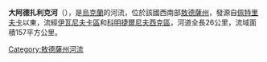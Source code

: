 '''大阿德扎利克河'''（{{lang-uk|Великий Аджалик}}），是[[烏克蘭|烏克蘭]]的河流，位於該國西南部[[敖德薩州|敖德薩州]]，發源自[[佩特里夫卡_(伊瓦尼夫卡區)|佩特里夫卡]]以東，流經[[伊瓦尼夫卡區|伊瓦尼夫卡區]]和[[科明捷爾尼夫西克區|科明捷爾尼夫西克區]]，河道全長26公里，流域面積157平方公里。

{{DEFAULTSORT:Великий Аджалик}}
[[Category:敖德薩州河流|Category:敖德薩州河流]]


{{Ukraine-river-stub}}